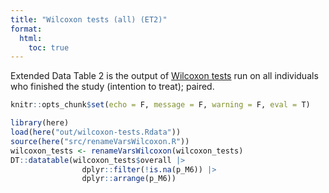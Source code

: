 ```yaml
---
title: "Wilcoxon tests (all) (ET2)"
format:
  html:
    toc: true
---
```


Extended Data Table 2 is the output of [Wilcoxon tests](helper-wilcoxon-tests.qmd) run on all individuals who finished the study (intention to treat); paired.

```r
knitr::opts_chunk$set(echo = F, message = F, warning = F, eval = T)
```

```r
library(here)
load(here("out/wilcoxon-tests.Rdata"))
source(here("src/renameVarsWilcoxon.R"))
wilcoxon_tests <- renameVarsWilcoxon(wilcoxon_tests)
DT::datatable(wilcoxon_tests$overall |> 
                dplyr::filter(!is.na(p_M6)) |> 
                dplyr::arrange(p_M6))
```
